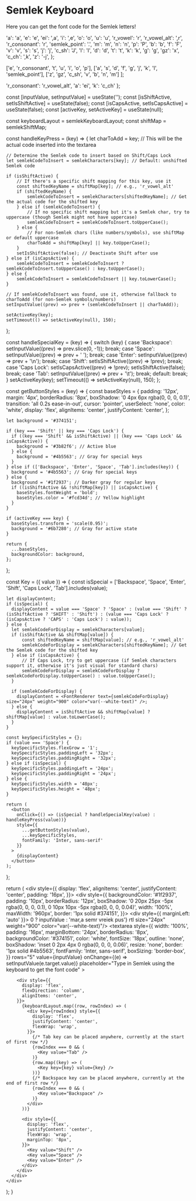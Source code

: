 # Semlek Keyboard

Here you can get the font code for the Semlek letters!


  'a': 'a',
  'e': 'e',
  'ei': ',a',
  'i': ',e',
  'o': 'o',
  'u': 'u',
  'r_vowel': 'r',
  'r_vowel_alt': ',r',
  'r_consonant': 'r',
  'semlek_point': '.',
  'm': 'm',
  'n': 'n',
  'p': 'P',
  'b': 'b',
  'f': 'F',
  'v': 'v',
  's': 's',
  'j': 'j',
  'c_sh': 'J',
  'l': 'l',
  'd': 'd',
  't': 't',
  'k': 'k',
  'g': 'g',
  'gz': 'x',
  'c_ch': ',k',
  'z': '-j',
};

  ['e', 'r_consonant', 't', 'u', 'i', 'o', 'p'],
  ['a', 's', 'd', 'f', 'g', 'j', 'k', 'l', 'semlek_point'],
  ['z', 'gz', 'c_sh', 'v', 'b', 'n', 'm']
];

  'r_consonant': 'r_vowel_alt',
  'a': 'ei',
  'k': 'c_ch'
};


  const [inputValue, setInputValue] = useState('');
  const [isShiftActive, setIsShiftActive] = useState(false);
  const [isCapsActive, setIsCapsActive] = useState(false);
  const [activeKey, setActiveKey] = useState(null);

  const keyboardLayout = semlekKeyboardLayout;
  const shiftMap = semlekShiftMap;

  const handleKeyPress = (key) => {
    let charToAdd = key; // This will be the actual code inserted into the textarea

    // Determine the Semlek code to insert based on Shift/Caps Lock
    let semlekCodeToInsert = semlekCharacters[key]; // Default: unshifted Semlek code

    if (isShiftActive) {
        // If there's a specific shift mapping for this key, use it
        const shiftedKeyName = shiftMap[key]; // e.g., 'r_vowel_alt'
        if (shiftedKeyName) {
            semlekCodeToInsert = semlekCharacters[shiftedKeyName]; // Get the actual code for the shifted key
        } else if (semlekCodeToInsert) {
            // If no specific shift mapping but it's a Semlek char, try to uppercase (though Semlek might not have uppercase)
            semlekCodeToInsert = semlekCodeToInsert.toUpperCase();
        } else {
            // For non-Semlek chars (like numbers/symbols), use shiftMap or default uppercase
            charToAdd = shiftMap[key] || key.toUpperCase();
        }
        setIsShiftActive(false); // Deactivate Shift after use
    } else if (isCapsActive) {
        semlekCodeToInsert = semlekCodeToInsert ? semlekCodeToInsert.toUpperCase() : key.toUpperCase();
    } else {
        semlekCodeToInsert = semlekCodeToInsert || key.toLowerCase();
    }
    
    // If semlekCodeToInsert was found, use it, otherwise fallback to charToAdd (for non-Semlek symbols/numbers)
    setInputValue((prev) => prev + (semlekCodeToInsert || charToAdd)); 
    
    setActiveKey(key);
    setTimeout(() => setActiveKey(null), 150);
  };

  const handleSpecialKey = (key) => {
    switch (key) {
      case 'Backspace':
        setInputValue((prev) => prev.slice(0, -1));
        break;
      case 'Space':
        setInputValue((prev) => prev + ' ');
        break;
      case 'Enter':
        setInputValue((prev) => prev + '\n');
        break;
      case 'Shift':
        setIsShiftActive((prev) => !prev);
        break;
      case 'Caps Lock':
        setIsCapsActive((prev) => !prev);
        setIsShiftActive(false);
        break;
      case 'Tab':
        setInputValue((prev) => prev + '\t');
        break;
      default:
        break;
    }
    setActiveKey(key);
    setTimeout(() => setActiveKey(null), 150);
  };

  const getButtonStyles = (key) => {
    const baseStyles = {
      padding: '12px',
      margin: '4px',
      borderRadius: '8px',
      boxShadow: '0 4px 6px rgba(0, 0, 0, 0.1)',
      transition: 'all 0.2s ease-in-out',
      cursor: 'pointer',
      userSelect: 'none',
      color: 'white',
      display: 'flex',
      alignItems: 'center',
      justifyContent: 'center',
    };

    let background = '#374151';

    if (key === 'Shift' || key === 'Caps Lock') {
      if ((key === 'Shift' && isShiftActive) || (key === 'Caps Lock' && isCapsActive)) {
        background = '#3b82f6'; // Active blue
      } else {
        background = '#4b5563'; // Gray for special keys
      }
    } else if (['Backspace', 'Enter', 'Space', 'Tab'].includes(key)) {
      background = '#4b5563'; // Gray for special keys
    } else {
      background = '#1f2937'; // Darker gray for regular keys
      if ((isShiftActive && !shiftMap[key]) || isCapsActive) {
        baseStyles.fontWeight = 'bold';
        baseStyles.color = '#fcd34d'; // Yellow highlight
      }
    }

    if (activeKey === key) {
      baseStyles.transform = 'scale(0.95)';
      background = '#6b7280'; // Gray for active state
    }

    return {
      ...baseStyles,
      backgroundColor: background,
    };
  };

  const Key = ({ value }) => {
    const isSpecial = ['Backspace', 'Space', 'Enter', 'Shift', 'Caps Lock', 'Tab'].includes(value);

    let displayContent;
    if (isSpecial) {
      displayContent = value === 'Space' ? 'Space' : (value === 'Shift' ? (isShiftActive ? 'SHIFT' : 'Shift') : (value === 'Caps Lock' ? (isCapsActive ? 'CAPS' : 'Caps Lock') : value));
    } else {
      let semlekCodeForDisplay = semlekCharacters[value]; 
      if (isShiftActive && shiftMap[value]) {
          const shiftedKeyName = shiftMap[value]; // e.g., 'r_vowel_alt'
          semlekCodeForDisplay = semlekCharacters[shiftedKeyName]; // Get the Semlek code for the shifted key
      } else if (isCapsActive) {
          // If Caps Lock, try to get uppercase (if Semlek characters support it, otherwise it's just visual for standard chars)
          semlekCodeForDisplay = semlekCodeForDisplay ? semlekCodeForDisplay.toUpperCase() : value.toUpperCase();
      }

      if (semlekCodeForDisplay) {
        displayContent = <FontRenderer text={semlekCodeForDisplay} size="24px" weight="900" color="var(--white-text)" />;
      } else {
        displayContent = isShiftActive && shiftMap[value] ? shiftMap[value] : value.toLowerCase();
      }
    }

    const keySpecificStyles = {};
    if (value === 'Space') {
      keySpecificStyles.flexGrow = '1';
      keySpecificStyles.paddingLeft = '32px';
      keySpecificStyles.paddingRight = '32px';
    } else if (isSpecial) {
      keySpecificStyles.paddingLeft = '24px';
      keySpecificStyles.paddingRight = '24px';
    } else {
      keySpecificStyles.width = '48px';
      keySpecificStyles.height = '48px';
    }

    return (
      <button
        onClick={() => (isSpecial ? handleSpecialKey(value) : handleKeyPress(value))}
        style={{
          ...getButtonStyles(value),
          ...keySpecificStyles,
          fontFamily: 'Inter, sans-serif'
        }}
      >
        {displayContent}
      </button>
    );
  };

  return (
    <div style={{
      display: 'flex',
      alignItems: 'center',
      justifyContent: 'center',
      padding: '16px',
    }}>
      <div style={{
        backgroundColor: '#1f2937',
        padding: '10px',
        borderRadius: '12px',
        boxShadow: '0 20px 25px -5px rgba(0, 0, 0, 0.1), 0 10px 10px -5px rgba(0, 0, 0, 0.04)',
        width: '100%',
        maxWidth: '960px',
        border: '1px solid #374151',
      }}>
      <div style={{
        marginLeft: 'auto'
      }}>
        <FontRenderer text={inputValue.length > 0 ? inputValue : 'mar,a semr vreiek pus'} rtl size="24px" weight="900" color="var(--white-text)"/>
        </div>
        <textarea
          style={{
            width: '100%',
            padding: '16px',
            marginBottom: '24px',
            borderRadius: '8px',
            backgroundColor: '#374151',
            color: 'white',
            fontSize: '18px',
            outline: 'none',
            boxShadow: 'inset 0 2px 4px 0 rgba(0, 0, 0, 0.06)',
            resize: 'none',
            border: '1px solid #4b5563',
            fontFamily: 'Inter, sans-serif',
            boxSizing: 'border-box',
          }}
          rows="5"
          value={inputValue}
          onChange={(e) => setInputValue(e.target.value)}
          placeholder="Type in Semlek using the keyboard to get the font code"
        ></textarea>

        <div style={{
          display: 'flex',
          flexDirection: 'column',
          alignItems: 'center',
        }}>
          {keyboardLayout.map((row, rowIndex) => (
            <div key={rowIndex} style={{
              display: 'flex',
              justifyContent: 'center',
              flexWrap: 'wrap',
            }}>
              {/* Tab key can be placed anywhere, currently at the start of first row */}
              {rowIndex === 0 && (
                <Key value="Tab" />
              )}
              {row.map((key) => (
                <Key key={key} value={key} />
              ))}
              {/* Backspace key can be placed anywhere, currently at the end of first row */}
              {rowIndex === 0 && (
                <Key value="Backspace" />
              )}
            </div>
          ))}

          <div style={{
            display: 'flex',
            justifyContent: 'center',
            flexWrap: 'wrap',
            marginTop: '8px',
          }}>
            <Key value="Shift" />
            <Key value="Space" />
            <Key value="Enter" />
          </div>
        </div>
      </div>
    </div>
  );
}

<Keyboard/>